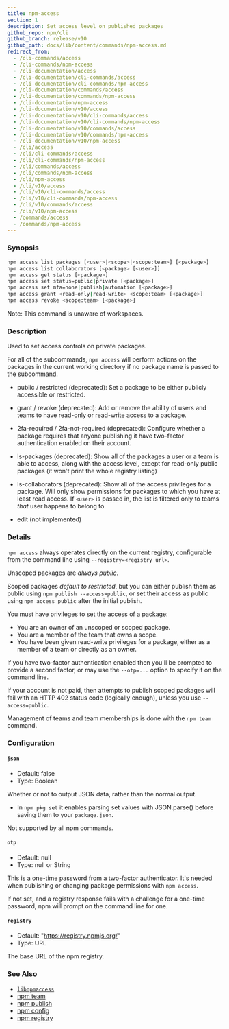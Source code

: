 ```yaml
---
title: npm-access
section: 1
description: Set access level on published packages
github_repo: npm/cli
github_branch: release/v10
github_path: docs/lib/content/commands/npm-access.md
redirect_from:
  - /cli-commands/access
  - /cli-commands/npm-access
  - /cli-documentation/access
  - /cli-documentation/cli-commands/access
  - /cli-documentation/cli-commands/npm-access
  - /cli-documentation/commands/access
  - /cli-documentation/commands/npm-access
  - /cli-documentation/npm-access
  - /cli-documentation/v10/access
  - /cli-documentation/v10/cli-commands/access
  - /cli-documentation/v10/cli-commands/npm-access
  - /cli-documentation/v10/commands/access
  - /cli-documentation/v10/commands/npm-access
  - /cli-documentation/v10/npm-access
  - /cli/access
  - /cli/cli-commands/access
  - /cli/cli-commands/npm-access
  - /cli/commands/access
  - /cli/commands/npm-access
  - /cli/npm-access
  - /cli/v10/access
  - /cli/v10/cli-commands/access
  - /cli/v10/cli-commands/npm-access
  - /cli/v10/commands/access
  - /cli/v10/npm-access
  - /commands/access
  - /commands/npm-access
---
```


### Synopsis

```bash
npm access list packages [<user>|<scope>|<scope:team>] [<package>]
npm access list collaborators [<package> [<user>]]
npm access get status [<package>]
npm access set status=public|private [<package>]
npm access set mfa=none|publish|automation [<package>]
npm access grant <read-only|read-write> <scope:team> [<package>]
npm access revoke <scope:team> [<package>]
```

Note: This command is unaware of workspaces.

### Description

Used to set access controls on private packages.

For all of the subcommands, `npm access` will perform actions on the packages in the current working directory if no package name is passed to the subcommand.

- public / restricted (deprecated): Set a package to be either publicly accessible or restricted.

- grant / revoke (deprecated): Add or remove the ability of users and teams to have read-only or read-write access to a package.

- 2fa-required / 2fa-not-required (deprecated): Configure whether a package requires that anyone publishing it have two-factor authentication enabled on their account.

- ls-packages (deprecated): Show all of the packages a user or a team is able to access, along with the access level, except for read-only public packages (it won't print the whole registry listing)

- ls-collaborators (deprecated): Show all of the access privileges for a package. Will only show permissions for packages to which you have at least read access. If `<user>` is passed in, the list is filtered only to teams _that_ user happens to belong to.

- edit (not implemented)

### Details

`npm access` always operates directly on the current registry, configurable from the command line using `--registry=<registry url>`.

Unscoped packages are _always public_.

Scoped packages _default to restricted_, but you can either publish them as public using `npm publish --access=public`, or set their access as public using `npm access public` after the initial publish.

You must have privileges to set the access of a package:

- You are an owner of an unscoped or scoped package.
- You are a member of the team that owns a scope.
- You have been given read-write privileges for a package, either as a member of a team or directly as an owner.

If you have two-factor authentication enabled then you'll be prompted to provide a second factor, or may use the `--otp=...` option to specify it on the command line.

If your account is not paid, then attempts to publish scoped packages will fail with an HTTP 402 status code (logically enough), unless you use `--access=public`.

Management of teams and team memberships is done with the `npm team` command.

### Configuration

#### `json`

- Default: false
- Type: Boolean

Whether or not to output JSON data, rather than the normal output.

- In `npm pkg set` it enables parsing set values with JSON.parse() before saving them to your `package.json`.

Not supported by all npm commands.

#### `otp`

- Default: null
- Type: null or String

This is a one-time password from a two-factor authenticator. It's needed when publishing or changing package permissions with `npm access`.

If not set, and a registry response fails with a challenge for a one-time password, npm will prompt on the command line for one.

#### `registry`

- Default: "https://registry.npmjs.org/"
- Type: URL

The base URL of the npm registry.

### See Also

- [`libnpmaccess`](https://npm.im/libnpmaccess)
- [npm team](/cli/v10/commands/npm-team)
- [npm publish](/cli/v10/commands/npm-publish)
- [npm config](/cli/v10/commands/npm-config)
- [npm registry](/cli/v10/using-npm/registry)
